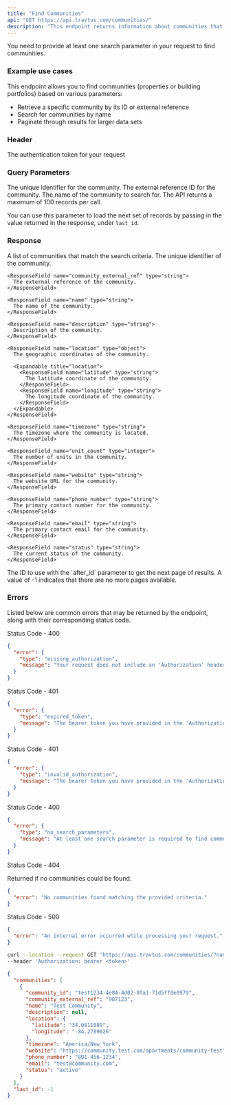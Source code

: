 ```yaml
---
title: "Find Communities"
api: "GET https://api.travtus.com/communities/"
description: "This endpoint returns information about communities that match the given parameters."
---
```


You need to provide at least one search parameter in your request to find communities.

### Example use cases

This endpoint allows you to find communities (properties or building portfolios) based on various parameters:

- Retrieve a specific community by its ID or external reference
- Search for communities by name
- Paginate through results for larger data sets

### Header

<ParamField header="Authorization" type="string" default="none" required>
  The authentication token for your request
</ParamField>

### Query Parameters

<ParamField query="community_id" type="string" default="none">
  The unique identifier for the community.
</ParamField>

<ParamField query="community_external_ref" type="string" default="none">
  The external reference ID for the community.
</ParamField>

<ParamField query="name" type="string" default="none">
  The name of the community to search for.
</ParamField>

<ParamField query="after_id" type="integer" default="1">
  The API returns a maximum of 100 records per call.

  You can use this parameter to load the next set of records by passing in the value returned in the response, under `last_id`.
</ParamField>

### Response

<ResponseField name="communities" type="array">
  A list of communities that match the search criteria.
  <Expandable title="community object">
    <ResponseField name="community_id" type="string">
      The unique identifier of the community.
    </ResponseField>

    <ResponseField name="community_external_ref" type="string">
      The external reference of the community.
    </ResponseField>

    <ResponseField name="name" type="string">
      The name of the community.
    </ResponseField>

    <ResponseField name="description" type="string">
      Description of the community.
    </ResponseField>

    <ResponseField name="location" type="object">
      The geographic coordinates of the community.

      <Expandable title="location">
        <ResponseField name="latitude" type="string">
          The latitude coordinate of the community.
        </ResponseField>
        <ResponseField name="longitude" type="string">
          The longitude coordinate of the community.
        </ResponseField>
      </Expandable>
    </ResponseField>

    <ResponseField name="timezone" type="string">
      The timezone where the community is located.
    </ResponseField>

    <ResponseField name="unit_count" type="integer">
      The number of units in the community.
    </ResponseField>

    <ResponseField name="website" type="string">
      The website URL for the community.
    </ResponseField>

    <ResponseField name="phone_number" type="string">
      The primary contact number for the community.
    </ResponseField>

    <ResponseField name="email" type="string">
      The primary contact email for the community.
    </ResponseField>

    <ResponseField name="status" type="string">
      The current status of the community.
    </ResponseField>
  </Expandable>
</ResponseField>

<ResponseField name="last_id" type="integer">
  The ID to use with the `after_id` parameter to get the next page of results.
  A value of -1 indicates that there are no more pages available.
</ResponseField>

### Errors

Listed below are common errors that may be returned by the endpoint, along with their corresponding status code.

Status Code - 400
```json Missing Authorization header
{
  "error": {
    "type": "missing_authorization",
    "message": "Your request does not include an 'Authorization' header with a bearer token for your account."
  }
}
```

Status Code - 401
```json Expired Authorization header bearer token value
{
  "error": {
    "type": "expired_token",
    "message": "The bearer token you have provided in the 'Authorization' header has expired. Please obtain a new one."
  }
}
```

Status Code - 401
```json Invalid Authorization header bearer token value
{
  "error": {
    "type": "invalid_authorization",
    "message": "The bearer token you have provided in the 'Authorization' header is invalid."
  }
}
```

Status Code - 400
```json No search parameters provided
{
  "error": {
    "type": "no_search_parameters",
    "message": "At least one search parameter is required to find communities."
  }
}
```

Status Code - 404

Returned if no communities could be found.
```json No communities found
{
  "error": "No communities found matching the provided criteria."
}
```

Status Code - 500
```json Internal server error
{
  "error": "An internal error occurred while processing your request."
}
```

<RequestExample>

```bash Request
curl --location --request GET 'https://api.travtus.com/communities/?name={Your_Community_name_here}' \
--header 'Authorization: bearer <token>'
```

</RequestExample>

<ResponseExample>

```json Response
{
  "communities": [
    {
      "community_id": "test1234-4e84-4d02-8fa1-71d5ff0e0979",
      "community_external_ref": "987123",
      "name": "Test Community",
      "description": null,
      "location": {
        "latitude": "34.0811089",
        "longitude": "-84.2789026"
      },
      "timezone": "America/New_York",
      "website": "https://community.test.com/apartments/community-test",
      "phone_number": "801-456-1234",
      "email": "test@community.com",
      "status": "active"
    }
  ],
  "last_id": -1
}
```

</ResponseExample>